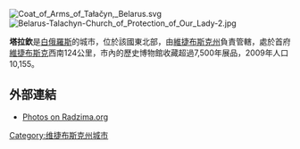 [[Image:Coat_of_Arms_of_Tałačyn,_Belarus.svg|right]]
[[Image:Belarus-Talachyn-Church_of_Protection_of_Our_Lady-2.jpg|right]]

'''塔拉欽'''是[[白俄羅斯|白俄羅斯]]的城市，位於該國東北部，由[[維捷布斯克州|維捷布斯克州]]負責管轄，處於首府[[維捷布斯克|維捷布斯克]]西南124公里，市內的歷史博物館收藏超過7,500年展品，2009年人口10,155。

==外部連結==
* [http://radzima.org/pub/miesta.php?lang=en&miesta_id1=vitltala Photos on Radzima.org] {{Wayback|url=http://radzima.org/pub/miesta.php?lang=en&miesta_id1=vitltala |date=20190612030449 }}

{{coord|54|25|N|29|42|E|region:BY_type:city|display=title}}

{{Vitsebsk Voblast}}
{{Belarus-geo-stub}}
[[Category:维捷布斯克州城市|Category:维捷布斯克州城市]]